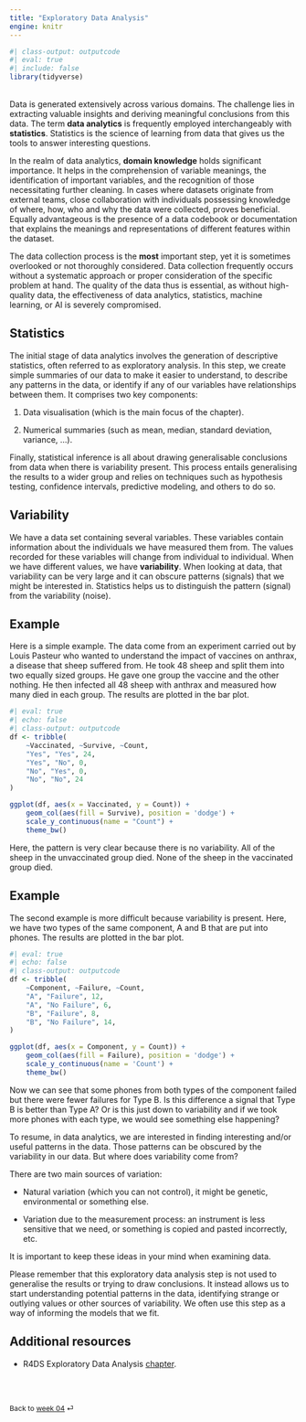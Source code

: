 ```yaml
---
title: "Exploratory Data Analysis"
engine: knitr
---
```


```r
#| class-output: outputcode
#| eval: true
#| include: false
library(tidyverse)
```

<br>
Data is generated extensively across various domains. The challenge lies in extracting valuable insights and deriving meaningful conclusions from this data. The term **data analytics** is frequently employed interchangeably with **statistics**. Statistics is the science of learning from data that gives us the tools to answer interesting questions.

In the realm of data analytics, **domain knowledge** holds significant importance. It helps in the comprehension of variable meanings, the identification of important variables, and the recognition of those necessitating further cleaning. In cases where datasets originate from external teams, close collaboration with individuals possessing knowledge of where, how, who and why the data were collected, proves beneficial. Equally advantageous is the presence of a data codebook or documentation that explains the meanings and representations of different features within the dataset.

::: {.callout-note appearance="simple"}

The data collection process is the **most** important step, yet it is sometimes overlooked or not thoroughly considered. Data collection frequently occurs without a systematic approach or proper consideration of the specific problem at hand. The quality of the data thus is essential, as without high-quality data, the effectiveness of data analytics, statistics, machine learning, or AI is severely compromised.

:::

## Statistics 

The initial stage of data analytics involves the generation of descriptive statistics, often referred to as exploratory analysis. In this step, we create simple summaries of our data to make it easier to understand, to describe any patterns in the data, or identify if any of our variables have relationships between them. It comprises two key components:

1. Data visualisation (which is the main focus of the chapter).

2. Numerical summaries (such as mean, median, standard deviation, variance, ...).


Finally, statistical inference is all about drawing generalisable conclusions from data when there is variability present. This process entails generalising the results to a wider group and relies on techniques such as hypothesis testing, confidence intervals, predictive modeling, and others to do so.

## Variability

We have a data set containing several variables. These variables contain information about the individuals we have measured them from. The values recorded for these variables will change from individual to individual. When we have different values, we have **variability**. When looking at data, that variability can be very large and it can obscure patterns (signals) that we might be interested in. Statistics helps us to distinguish the pattern (signal) from the variability (noise).

::: {.callout-note appearance="simple"}

## Example

Here is a simple example. The data come from an experiment carried out by Louis Pasteur who wanted to understand the impact of vaccines on anthrax, a disease that sheep suffered from. He took 48 sheep and split them into two equally sized groups. He gave one group the vaccine and the other nothing. He then infected all 48 sheep with anthrax and measured how many died in each group. The results are plotted in the bar plot.

```r
#| eval: true
#| echo: false
#| class-output: outputcode
df <- tribble(
    ~Vaccinated, ~Survive, ~Count,
    "Yes", "Yes", 24,
    "Yes", "No", 0,
    "No", "Yes", 0,
    "No", "No", 24
)

ggplot(df, aes(x = Vaccinated, y = Count)) +
    geom_col(aes(fill = Survive), position = 'dodge') + 
    scale_y_continuous(name = "Count") +
    theme_bw()
```

Here, the pattern is very clear because there is no variability. All of the sheep in the unvaccinated group died. None of the sheep in the vaccinated group died. 

:::

::: {.callout-note appearance="simple"}

## Example

The second example is more difficult because variability is present. Here, we have two types of the same component, A and B that are put into phones. The results are plotted in the bar plot.

```r
#| eval: true
#| echo: false
#| class-output: outputcode
df <- tribble(
    ~Component, ~Failure, ~Count,
    "A", "Failure", 12,
    "A", "No Failure", 6,
    "B", "Failure", 8,
    "B", "No Failure", 14,
)

ggplot(df, aes(x = Component, y = Count)) +
    geom_col(aes(fill = Failure), position = 'dodge') + 
    scale_y_continuous(name = 'Count') +
    theme_bw()

```

Now we can see that some phones from both types of the component failed but there were fewer failures for Type B. Is this difference a signal that Type B is better than Type A? Or is this just down to variability and if we took more phones with each type, we would see something else happening?

:::

To resume, in data analytics, we are interested in finding interesting and/or useful patterns in the data. Those patterns can be obscured by the variability in our data. But where does variability come from? 

There are two main sources of variation:

* Natural variation (which you can not control), it might be genetic, environmental or something else.

* Variation due to the measurement process: an instrument is less sensitive that we need, or something is copied and pasted incorrectly, etc.

It is important to keep these ideas in your mind when examining data.

::: {.callout-note appearance="simple"}

Please remember that this exploratory data analysis step is not used to generalise the results or trying to draw conclusions. It instead allows us to start understanding potential patterns in the data, identifying strange or outlying values or other sources of variability. We often use this step as a way of informing the models that we fit. 

:::

## Additional resources

* R4DS Exploratory Data Analysis [chapter](https://r4ds.hadley.nz/eda).


<br><br>

::: {style="font-size: 0.875em;"}
Back to [week 04](/weeks/week-4.qmd) ⏎
:::